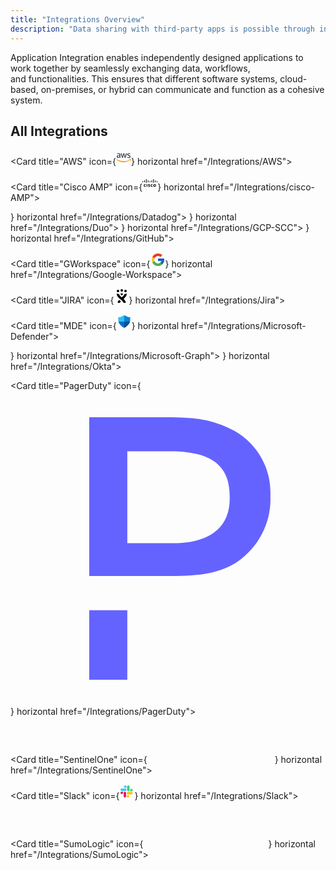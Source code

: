 ```yaml
---
title: "Integrations Overview"
description: "Data sharing with third-party apps is possible through integrations."
---
```


Application Integration enables independently designed applications to work together by seamlessly exchanging data, workflows, and functionalities. This ensures that different software systems, cloud-based, on-premises, or hybrid can communicate and function as a cohesive system.

## All Integrations

<CardGroup cols="3">

<Card title="AWS" icon={<svg xmlns="http://www.w3.org/2000/svg" x="0px" y="0px" width="24" height="24" viewBox="0 0 48 48">
<path fill="#252f3e" d="M13.527,21.529c0,0.597,0.064,1.08,0.176,1.435c0.128,0.355,0.287,0.742,0.511,1.161 c0.08,0.129,0.112,0.258,0.112,0.371c0,0.161-0.096,0.322-0.303,0.484l-1.006,0.677c-0.144,0.097-0.287,0.145-0.415,0.145 c-0.16,0-0.319-0.081-0.479-0.226c-0.224-0.242-0.415-0.5-0.575-0.758c-0.16-0.274-0.319-0.58-0.495-0.951 c-1.245,1.483-2.81,2.225-4.694,2.225c-1.341,0-2.411-0.387-3.193-1.161s-1.181-1.806-1.181-3.096c0-1.37,0.479-2.483,1.453-3.321 s2.267-1.258,3.911-1.258c0.543,0,1.102,0.048,1.692,0.129s1.197,0.21,1.836,0.355v-1.177c0-1.225-0.255-2.08-0.75-2.58 c-0.511-0.5-1.373-0.742-2.602-0.742c-0.559,0-1.133,0.064-1.724,0.21c-0.591,0.145-1.165,0.322-1.724,0.548 c-0.255,0.113-0.447,0.177-0.559,0.21c-0.112,0.032-0.192,0.048-0.255,0.048c-0.224,0-0.335-0.161-0.335-0.5v-0.79 c0-0.258,0.032-0.451,0.112-0.564c0.08-0.113,0.224-0.226,0.447-0.339c0.559-0.29,1.229-0.532,2.012-0.726 c0.782-0.21,1.612-0.306,2.49-0.306c1.9,0,3.289,0.435,4.183,1.306c0.878,0.871,1.325,2.193,1.325,3.966v5.224H13.527z M7.045,23.979c0.527,0,1.07-0.097,1.644-0.29c0.575-0.193,1.086-0.548,1.517-1.032c0.255-0.306,0.447-0.645,0.543-1.032 c0.096-0.387,0.16-0.855,0.16-1.403v-0.677c-0.463-0.113-0.958-0.21-1.469-0.274c-0.511-0.064-1.006-0.097-1.501-0.097 c-1.07,0-1.852,0.21-2.379,0.645s-0.782,1.048-0.782,1.854c0,0.758,0.192,1.322,0.591,1.709 C5.752,23.786,6.311,23.979,7.045,23.979z M19.865,25.721c-0.287,0-0.479-0.048-0.607-0.161c-0.128-0.097-0.239-0.322-0.335-0.629 l-3.752-12.463c-0.096-0.322-0.144-0.532-0.144-0.645c0-0.258,0.128-0.403,0.383-0.403h1.565c0.303,0,0.511,0.048,0.623,0.161 c0.128,0.097,0.223,0.322,0.319,0.629l2.682,10.674l2.49-10.674c0.08-0.322,0.176-0.532,0.303-0.629 c0.128-0.097,0.351-0.161,0.639-0.161h1.277c0.303,0,0.511,0.048,0.639,0.161c0.128,0.097,0.239,0.322,0.303,0.629l2.522,10.803 l2.762-10.803c0.096-0.322,0.208-0.532,0.319-0.629c0.128-0.097,0.335-0.161,0.623-0.161h1.485c0.255,0,0.399,0.129,0.399,0.403 c0,0.081-0.016,0.161-0.032,0.258s-0.048,0.226-0.112,0.403l-3.847,12.463c-0.096,0.322-0.208,0.532-0.335,0.629 s-0.335,0.161-0.607,0.161h-1.373c-0.303,0-0.511-0.048-0.639-0.161c-0.128-0.113-0.239-0.322-0.303-0.645l-2.474-10.4 L22.18,24.915c-0.08,0.322-0.176,0.532-0.303,0.645c-0.128,0.113-0.351,0.161-0.639,0.161H19.865z M40.379,26.156 c-0.83,0-1.66-0.097-2.458-0.29c-0.798-0.193-1.421-0.403-1.836-0.645c-0.255-0.145-0.431-0.306-0.495-0.451 c-0.064-0.145-0.096-0.306-0.096-0.451v-0.822c0-0.339,0.128-0.5,0.367-0.5c0.096,0,0.192,0.016,0.287,0.048 c0.096,0.032,0.239,0.097,0.399,0.161c0.543,0.242,1.133,0.435,1.756,0.564c0.639,0.129,1.261,0.193,1.9,0.193 c1.006,0,1.788-0.177,2.331-0.532c0.543-0.355,0.83-0.871,0.83-1.532c0-0.451-0.144-0.822-0.431-1.129 c-0.287-0.306-0.83-0.58-1.612-0.838l-2.315-0.726c-1.165-0.371-2.027-0.919-2.554-1.645c-0.527-0.709-0.798-1.499-0.798-2.338 c0-0.677,0.144-1.274,0.431-1.79s0.671-0.967,1.149-1.322c0.479-0.371,1.022-0.645,1.66-0.838C39.533,11.081,40.203,11,40.906,11 c0.351,0,0.718,0.016,1.07,0.064c0.367,0.048,0.702,0.113,1.038,0.177c0.319,0.081,0.623,0.161,0.91,0.258s0.511,0.193,0.671,0.29 c0.224,0.129,0.383,0.258,0.479,0.403c0.096,0.129,0.144,0.306,0.144,0.532v0.758c0,0.339-0.128,0.516-0.367,0.516 c-0.128,0-0.335-0.064-0.607-0.193c-0.91-0.419-1.932-0.629-3.065-0.629c-0.91,0-1.628,0.145-2.123,0.451 c-0.495,0.306-0.75,0.774-0.75,1.435c0,0.451,0.16,0.838,0.479,1.145c0.319,0.306,0.91,0.613,1.756,0.887l2.267,0.726 c1.149,0.371,1.98,0.887,2.474,1.548s0.734,1.419,0.734,2.257c0,0.693-0.144,1.322-0.415,1.87 c-0.287,0.548-0.671,1.032-1.165,1.419c-0.495,0.403-1.086,0.693-1.772,0.903C41.943,26.043,41.193,26.156,40.379,26.156z"></path><path fill="#f90" d="M43.396,33.992c-5.252,3.918-12.883,5.998-19.445,5.998c-9.195,0-17.481-3.434-23.739-9.142 c-0.495-0.451-0.048-1.064,0.543-0.709c6.769,3.966,15.118,6.369,23.755,6.369c5.827,0,12.229-1.225,18.119-3.741 C43.508,32.364,44.258,33.347,43.396,33.992z M45.583,31.477c-0.671-0.871-4.438-0.419-6.146-0.21 c-0.511,0.064-0.591-0.387-0.128-0.726c3.001-2.128,7.934-1.516,8.509-0.806c0.575,0.726-0.16,5.708-2.969,8.094 c-0.431,0.371-0.846,0.177-0.655-0.306C44.833,35.927,46.254,32.331,45.583,31.477z"></path>
</svg>} horizontal href="/Integrations/AWS">  </Card>

  <Card title="Cisco AMP" icon={<svg width="24px" height="24px" viewBox="0 0 24 24" role="img" xmlns="http://www.w3.org/2000/svg"><path d="M16.331 18.171V17.06l-.022.01c-.25.121-.522.19-.801.203a1.186 1.186 0 0 1-.806-.237 1.038 1.038 0 0 1-.352-.498 1.21 1.21 0 0 1-.023-.667c.052-.225.178-.426.357-.569.16-.134.355-.218.562-.242a1.85 1.85 0 0 1 1.061.198l.024.013v-1.117l-.051-.014a2.862 2.862 0 0 0-1.011-.132 2.34 2.34 0 0 0-.903.206c-.287.132-.54.327-.739.571a2.221 2.221 0 0 0-.04 2.705c.295.378.709.645 1.175.756.491.12 1.006.102 1.487-.052l.082-.023m-10.995 0V17.06l-.022.01c-.25.121-.522.19-.801.203a1.183 1.183 0 0 1-.806-.237 1.03 1.03 0 0 1-.351-.498 1.202 1.202 0 0 1-.024-.667c.052-.225.177-.426.357-.569.16-.134.355-.218.562-.242a1.85 1.85 0 0 1 1.061.198l.024.013v-1.117l-.051-.014a2.862 2.862 0 0 0-1.011-.132 2.344 2.344 0 0 0-.903.206 2.08 2.08 0 0 0-.74.571 2.224 2.224 0 0 0-.041 2.705 2.11 2.11 0 0 0 1.176.756c.491.12 1.005.102 1.487-.052l.083-.023m3.924-.922-.004.957.07.012c.22.041.441.069.664.085.195.019.391.022.587.012.187-.014.372-.049.551-.104.21-.06.405-.163.571-.305a1.16 1.16 0 0 0 .333-.478 1.31 1.31 0 0 0-.007-.96 1.068 1.068 0 0 0-.298-.414 1.261 1.261 0 0 0-.438-.255l-.722-.268a.388.388 0 0 1-.197-.188.245.245 0 0 1 .008-.219.382.382 0 0 1 .154-.142.798.798 0 0 1 .257-.074c.153-.022.308-.021.46.005.18.02.358.051.533.096l.038.008v-.883l-.069-.015a4.749 4.749 0 0 0-.543-.097 2.844 2.844 0 0 0-.714-.003c-.3.027-.585.143-.821.33-.16.126-.281.293-.351.484-.104.29-.105.608 0 .899.054.145.14.274.252.381.097.093.207.173.327.236.157.084.324.149.497.195.057.017.114.035.17.054l.085.031.024.01c.084.03.162.078.226.14.045.042.08.094.101.151a.325.325 0 0 1 .001.161.339.339 0 0 1-.166.198.856.856 0 0 1-.275.086 2.032 2.032 0 0 1-.427.021 5.208 5.208 0 0 1-.557-.074 9.195 9.195 0 0 1-.287-.067l-.033-.006zm-2.475.995h1.05v-4.167h-1.05v4.167zm12.162-2.936a1.095 1.095 0 0 1 1.541.158 1.094 1.094 0 0 1-.157 1.541l-.017.014a1.096 1.096 0 0 1-1.367-1.713m-1.525.854a2.193 2.193 0 0 0 2.666 2.107 2.139 2.139 0 0 0 .701-3.937 2.207 2.207 0 0 0-3.367 1.83m5.539-5.434a.52.52 0 0 0 1.039 0V9.573a.52.52 0 0 0-1.039 0v1.155m-2.844 0a.522.522 0 0 0 1.041 0V8.139a.521.521 0 0 0-1.04 0v2.589m-2.887 1.043a.521.521 0 0 0 1.039 0V6.17a.52.52 0 0 0-1.039 0v5.601m-2.838-1.043a.521.521 0 0 0 1.04 0V8.139a.52.52 0 0 0-1.039 0v2.589m-2.9 0a.522.522 0 0 0 1.039 0V9.573a.52.52 0 0 0-1.039 0v1.155m-2.87 0a.52.52 0 0 0 1.039 0V8.139a.52.52 0 0 0-1.039 0v2.589m-2.887 1.043a.52.52 0 0 0 1.039 0V6.17a.52.52 0 0 0-1.039 0v5.601m-2.861-1.043a.522.522 0 0 0 1.04 0V8.139a.52.52 0 0 0-1.039 0v2.589m-2.877 0a.521.521 0 0 0 1.039 0V9.573a.52.52 0 0 0-1.039 0v1.155"/></svg>} horizontal href="/Integrations/cisco-AMP">
    
  </Card>
  <Card title="Datadog" icon={<svg xmlns="http://www.w3.org/2000/svg" width="24" height="24" viewBox="0 0 24 24"><path fill="#59c7f9" d="m19.57 17.04l-1.997-1.316l-1.665 2.782l-1.937-.567l-1.706 2.604l.087.82l9.274-1.71l-.538-5.794zm-8.649-2.498l1.488-.204c.241.108.409.15.697.223c.45.117.97.23 1.741-.16c.18-.088.553-.43.704-.625l6.096-1.106l.622 7.527l-10.444 1.882zm11.325-2.712l-.602.115L20.488 0L.789 2.285l2.427 19.693l2.306-.334c-.184-.263-.471-.581-.96-.989c-.68-.564-.44-1.522-.039-2.127c.53-1.022 3.26-2.322 3.106-3.956c-.056-.594-.15-1.368-.702-1.898c-.02.22.017.432.017.432s-.227-.289-.34-.683c-.112-.15-.2-.199-.319-.4c-.085.233-.073.503-.073.503s-.186-.437-.216-.807c-.11.166-.137.48-.137.48s-.241-.69-.186-1.062c-.11-.323-.436-.965-.343-2.424c.6.421 1.924.321 2.44-.439c.171-.251.288-.939-.086-2.293c-.24-.868-.835-2.16-1.066-2.651l-.028.02c.122.395.374 1.223.47 1.625c.293 1.218.372 1.642.234 2.204c-.116.488-.397.808-1.107 1.165c-.71.358-1.653-.514-1.713-.562c-.69-.55-1.224-1.447-1.284-1.883c-.062-.477.275-.763.445-1.153c-.243.07-.514.192-.514.192s.323-.334.722-.624c.165-.109.262-.178.436-.323a10 10 0 0 0-.456.003s.42-.227.855-.392c-.318-.014-.623-.003-.623-.003s.937-.419 1.678-.727c.509-.208 1.006-.147 1.286.257c.367.53.752.817 1.569.996c.501-.223.653-.337 1.284-.509c.554-.61.99-.688.99-.688s-.216.198-.274.51c.314-.249.66-.455.66-.455s-.134.164-.259.426l.03.043c.366-.22.797-.394.797-.394s-.123.156-.268.358c.277-.002.838.012 1.056.037c1.285.028 1.552-1.374 2.045-1.55c.618-.22.894-.353 1.947.68c.903.888 1.609 2.477 1.259 2.833c-.294.295-.874-.115-1.516-.916a3.5 3.5 0 0 1-.716-1.562a1.53 1.53 0 0 0-.497-.85s.23.51.23.96c0 .246.03 1.165.424 1.68c-.039.076-.057.374-.1.43c-.458-.554-1.443-.95-1.604-1.067c.544.445 1.793 1.468 2.273 2.449c.453.927.186 1.777.416 1.997c.065.063.976 1.197 1.15 1.767c.306.994.019 2.038-.381 2.685l-1.117.174c-.163-.045-.273-.068-.42-.153c.08-.143.241-.5.243-.572l-.063-.111c-.348.492-.93.97-1.414 1.245c-.633.359-1.363.304-1.838.156c-1.348-.415-2.623-1.327-2.93-1.566c0 0-.01.191.048.234c.34.383 1.119 1.077 1.872 1.56l-1.605.177l.759 5.908c-.337.048-.39.071-.757.124c-.325-1.147-.946-1.895-1.624-2.332c-.599-.384-1.424-.47-2.214-.314l-.05.059a2.85 2.85 0 0 1 1.863.444c.654.413 1.181 1.481 1.375 2.124c.248.822.42 1.7-.248 2.632c-.476.662-1.864 1.028-2.986.237c.3.481.705.876 1.25.95c.809.11 1.577-.03 2.106-.574c.452-.464.69-1.434.628-2.456l.714-.104l.258 1.834l11.827-1.424zM15.05 6.848c-.034.075-.085.125-.007.37l.004.014l.013.032l.032.073c.14.287.295.558.552.696q.1-.017.207-.023c.242-.01.395.028.492.08c.009-.048.01-.119.005-.222c-.018-.364.072-.982-.626-1.308c-.264-.122-.634-.084-.757.068a.3.3 0 0 1 .058.013c.186.066.06.13.027.207m1.958 3.392c-.092-.05-.52-.03-.821.005c-.574.068-1.193.267-1.328.372c-.247.191-.135.523.047.66c.511.382.96.638 1.432.575c.29-.038.546-.497.728-.914c.124-.288.124-.598-.058-.698m-5.077-2.942c.162-.154-.805-.355-1.556.156c-.554.378-.571 1.187-.041 1.646c.053.046.096.078.137.104a4.8 4.8 0 0 1 1.396-.412c.113-.125.243-.345.21-.745c-.044-.542-.455-.456-.146-.749"/></svg>} horizontal href="/Integrations/Datadog">
    
  </Card>
  <Card title="DuoSecurity" icon={<svg width="200" height="60" viewBox="0 0 200 60" fill="none" xmlns="http://www.w3.org/2000/svg">
<path d="M100 56C129.894 56 154 31.8941 154 2C154 31.8941 129.894 56 100 56Z" fill="#28A745"/>
<path d="M100 56C70.1059 56 46 31.8941 46 2C46 31.8941 70.1059 56 100 56Z" fill="#0066CC"/>
<path d="M100 44C123.142 44 142 25.1421 142 2C142 25.1421 123.142 44 100 44Z" fill="white"/>
<path d="M100 44C76.8579 44 58 25.1421 58 2C58 25.1421 76.8579 44 100 44Z" fill="white"/>
</svg>} horizontal href="/Integrations/Duo">
    
 </Card>
  <Card title="GCP SCC" icon={<svg xmlns="http://www.w3.org/2000/svg" x="0px" y="0px" width="24" height="24" viewBox="0 0 48 48">
<linearGradient id="nBzteS51Qxjtut4Vh3V9ra_fpGM2cINbbu4_gr1" x1="46.95" x2="24.45" y1="23.75" y2="25.25" gradientUnits="userSpaceOnUse"><stop offset="0" stop-color="#2aa4f4"></stop><stop offset="1" stop-color="#007ad9"></stop></linearGradient><path fill="url(#nBzteS51Qxjtut4Vh3V9ra_fpGM2cINbbu4_gr1)" d="M38.193,18.359c-0.771-2.753-2.319-5.177-4.397-7.03l-4.598,4.598	c1.677,1.365,2.808,3.374,3.014,5.648v1.508c0.026,0,0.05-0.008,0.076-0.008c2.322,0,4.212,1.89,4.212,4.212S34.61,31.5,32.288,31.5	c-0.026,0-0.05-0.007-0.076-0.008V31.5h-6.666H24V38h8.212v-0.004c0.026,0,0.05,0.004,0.076,0.004C38.195,38,43,33.194,43,27.288	C43,23.563,41.086,20.279,38.193,18.359z"></path><path fill="#ffe082" d="M19.56,25.59l4.72-4.72c-0.004-0.005-0.008-0.009-0.011-0.013l-4.717,4.717	C19.554,25.579,19.557,25.584,19.56,25.59z" opacity=".5"></path><path fill="#90caf9" d="M19.56,25.59l4.72-4.72c-0.004-0.005-0.008-0.009-0.011-0.013l-4.717,4.717	C19.554,25.579,19.557,25.584,19.56,25.59z" opacity=".5"></path><linearGradient id="nBzteS51Qxjtut4Vh3V9rb_fpGM2cINbbu4_gr2" x1="24.835" x2="18.428" y1="9.608" y2="19.289" gradientUnits="userSpaceOnUse"><stop offset="0" stop-color="#f7572f"></stop><stop offset=".523" stop-color="#f7552d"></stop><stop offset=".712" stop-color="#f75026"></stop><stop offset=".846" stop-color="#f7461b"></stop><stop offset=".954" stop-color="#f7390a"></stop><stop offset="1" stop-color="#f73100"></stop></linearGradient><path fill="url(#nBzteS51Qxjtut4Vh3V9rb_fpGM2cINbbu4_gr2)" d="M24,7.576c-8.133,0-14.75,6.617-14.75,14.75c0,0.233,0.024,0.46,0.035,0.69h6.5	c-0.019-0.228-0.035-0.457-0.035-0.69c0-4.549,3.701-8.25,8.25-8.25c1.969,0,3.778,0.696,5.198,1.851l4.598-4.598	C31.188,9.003,27.761,7.576,24,7.576z"></path><path fill="#90caf9" d="M15.712,31.5L15.712,31.5c-0.001,0-0.001,0-0.002,0c-0.611,0-1.188-0.137-1.712-0.373	l-4.71,4.71C11.081,37.188,13.301,38,15.71,38c0.001,0,0.001,0,0.002,0v0H24v-6.5H15.712z" opacity=".5"></path><linearGradient id="nBzteS51Qxjtut4Vh3V9rc_fpGM2cINbbu4_gr3" x1="31.305" x2="8.555" y1="40.347" y2="30.222" gradientUnits="userSpaceOnUse"><stop offset="0" stop-color="#4caf50"></stop><stop offset=".486" stop-color="#4aae50"></stop><stop offset=".661" stop-color="#43a94e"></stop><stop offset=".786" stop-color="#38a14c"></stop><stop offset=".887" stop-color="#279648"></stop><stop offset=".972" stop-color="#184"></stop><stop offset="1" stop-color="#088242"></stop></linearGradient><path fill="url(#nBzteS51Qxjtut4Vh3V9rc_fpGM2cINbbu4_gr3)" d="M15.712,31.5L15.712,31.5c-0.001,0-0.001,0-0.002,0c-0.611,0-1.188-0.137-1.712-0.373	l-4.71,4.71C11.081,37.188,13.301,38,15.71,38c0.001,0,0.001,0,0.002,0v0H24v-6.5H15.712z"></path><linearGradient id="nBzteS51Qxjtut4Vh3V9rd_fpGM2cINbbu4_gr4" x1="17.16" x2="7.285" y1="28.692" y2="19.067" gradientUnits="userSpaceOnUse"><stop offset="0" stop-color="#ffd747"></stop><stop offset=".482" stop-color="#ffd645"></stop><stop offset=".655" stop-color="#fed43e"></stop><stop offset=".779" stop-color="#fccf33"></stop><stop offset=".879" stop-color="#fac922"></stop><stop offset=".964" stop-color="#f7c10c"></stop><stop offset="1" stop-color="#f5bc00"></stop></linearGradient><path fill="url(#nBzteS51Qxjtut4Vh3V9rd_fpGM2cINbbu4_gr4)" d="M11.5,27.29c0-2.32,1.89-4.21,4.21-4.21c1.703,0,3.178,1.023,3.841,2.494l4.717-4.717	c-1.961-2.602-5.065-4.277-8.559-4.277C9.81,16.58,5,21.38,5,27.29c0,3.491,1.691,6.59,4.288,8.547l4.71-4.71	C12.53,30.469,11.5,28.999,11.5,27.29z"></path>
</svg>} horizontal href="/Integrations/GCP-SCC">

</Card>
  <Card title="GitHub" icon={<svg xmlns="http://www.w3.org/2000/svg" x="0px" y="0px" width="24" height="24" viewBox="0 0 50 50">
    <path d="M17.791,46.836C18.502,46.53,19,45.823,19,45v-5.4c0-0.197,0.016-0.402,0.041-0.61C19.027,38.994,19.014,38.997,19,39 c0,0-3,0-3.6,0c-1.5,0-2.8-0.6-3.4-1.8c-0.7-1.3-1-3.5-2.8-4.7C8.9,32.3,9.1,32,9.7,32c0.6,0.1,1.9,0.9,2.7,2c0.9,1.1,1.8,2,3.4,2 c2.487,0,3.82-0.125,4.622-0.555C21.356,34.056,22.649,33,24,33v-0.025c-5.668-0.182-9.289-2.066-10.975-4.975 c-3.665,0.042-6.856,0.405-8.677,0.707c-0.058-0.327-0.108-0.656-0.151-0.987c1.797-0.296,4.843-0.647,8.345-0.714 c-0.112-0.276-0.209-0.559-0.291-0.849c-3.511-0.178-6.541-0.039-8.187,0.097c-0.02-0.332-0.047-0.663-0.051-0.999 c1.649-0.135,4.597-0.27,8.018-0.111c-0.079-0.5-0.13-1.011-0.13-1.543c0-1.7,0.6-3.5,1.7-5c-0.5-1.7-1.2-5.3,0.2-6.6 c2.7,0,4.6,1.3,5.5,2.1C21,13.4,22.9,13,25,13s4,0.4,5.6,1.1c0.9-0.8,2.8-2.1,5.5-2.1c1.5,1.4,0.7,5,0.2,6.6c1.1,1.5,1.7,3.2,1.6,5 c0,0.484-0.045,0.951-0.11,1.409c3.499-0.172,6.527-0.034,8.204,0.102c-0.002,0.337-0.033,0.666-0.051,0.999 c-1.671-0.138-4.775-0.28-8.359-0.089c-0.089,0.336-0.197,0.663-0.325,0.98c3.546,0.046,6.665,0.389,8.548,0.689 c-0.043,0.332-0.093,0.661-0.151,0.987c-1.912-0.306-5.171-0.664-8.879-0.682C35.112,30.873,31.557,32.75,26,32.969V33 c2.6,0,5,3.9,5,6.6V45c0,0.823,0.498,1.53,1.209,1.836C41.37,43.804,48,35.164,48,25C48,12.318,37.683,2,25,2S2,12.318,2,25 C2,35.164,8.63,43.804,17.791,46.836z"></path>
</svg>} horizontal href="/Integrations/GitHub">

</Card>

<Card title="GWorkspace" icon={<svg xmlns="http://www.w3.org/2000/svg" x="0px" y="0px" width="24" height="24" viewBox="0 0 48 48">
<path fill="#fbc02d" d="M43.611,20.083H42V20H24v8h11.303c-1.649,4.657-6.08,8-11.303,8c-6.627,0-12-5.373-12-12	s5.373-12,12-12c3.059,0,5.842,1.154,7.961,3.039l5.657-5.657C34.046,6.053,29.268,4,24,4C12.955,4,4,12.955,4,24s8.955,20,20,20	s20-8.955,20-20C44,22.659,43.862,21.35,43.611,20.083z"></path><path fill="#e53935" d="M6.306,14.691l6.571,4.819C14.655,15.108,18.961,12,24,12c3.059,0,5.842,1.154,7.961,3.039	l5.657-5.657C34.046,6.053,29.268,4,24,4C16.318,4,9.656,8.337,6.306,14.691z"></path><path fill="#4caf50" d="M24,44c5.166,0,9.86-1.977,13.409-5.192l-6.19-5.238C29.211,35.091,26.715,36,24,36	c-5.202,0-9.619-3.317-11.283-7.946l-6.522,5.025C9.505,39.556,16.227,44,24,44z"></path><path fill="#1565c0" d="M43.611,20.083L43.595,20L42,20H24v8h11.303c-0.792,2.237-2.231,4.166-4.087,5.571	c0.001-0.001,0.002-0.001,0.003-0.002l6.19,5.238C36.971,39.205,44,34,44,24C44,22.659,43.862,21.35,43.611,20.083z"></path>
</svg>} horizontal href="/Integrations/Google-Workspace"></Card>

<Card title="JIRA" icon={<svg xmlns="http://www.w3.org/2000/svg" x="0px" y="0px" width="24" height="24" viewBox="0 0 24 23.873">
<path d="M 12 1 A 2 2 0 0 0 12 5 A 2 2 0 0 0 12 1 z M 6 2 A 2 2 0 0 0 6 6 A 2 2 0 0 0 6 2 z M 18 2 A 2 2 0 0 0 18 6 A 2 2 0 0 0 18 2 z M 10.521484 7.9160156 C 10.191484 7.9160156 9.938625 8.2162031 10.015625 8.5332031 C 10.167625 9.1742031 10.586328 10.174656 11.736328 10.847656 C 11.894328 10.940656 12.107625 10.940656 12.265625 10.847656 C 13.414625 10.173656 13.833328 9.1732031 13.986328 8.5332031 C 14.061328 8.2162031 13.808516 7.9160156 13.478516 7.9160156 L 10.521484 7.9160156 z M 19.609375 8.0605469 C 19.535922 8.0452344 19.458359 8.0464063 19.380859 8.0664062 L 16.380859 8.8261719 C 16.160859 8.8761719 16.02 9.0766406 16 9.3066406 C 15.863609 11.196626 13.70152 12.979492 11.990234 14.087891 C 10.283603 12.976702 8.1343757 11.195768 7.9980469 9.3066406 C 7.9820469 9.0786406 7.8430938 8.8782656 7.6210938 8.8222656 L 4.6113281 8.0683594 C 4.3013281 7.9903594 3.9802812 8.2190625 3.9882812 8.5390625 C 4.0802812 12.217062 7.4761875 15.719047 9.8671875 17.248047 C 12.261187 18.777047 14.057703 21.379266 14.720703 22.447266 C 14.905703 22.745266 15.228125 22.925828 15.578125 22.923828 L 16.998047 22.917969 L 17.509766 22.917969 C 18.253766 22.917969 18.731297 22.138703 18.404297 21.470703 C 17.793089 20.219595 16.681005 18.35029 15.023438 16.607422 C 17.284237 14.867011 19.922804 11.771468 20.001953 8.5351562 C 20.008703 8.2951562 19.829734 8.1064844 19.609375 8.0605469 z M 7.6601562 18.126953 C 6.7001563 19.376953 6.0200781 20.586797 5.5800781 21.466797 C 5.2500781 22.136797 5.7304688 22.916016 6.4804688 22.916016 C 6.4804688 22.916016 8.47 22.926016 8.5 22.916016 C 8.81 22.896016 9.0995313 22.715312 9.2695312 22.445312 C 9.5495313 22.005312 10.030156 21.286328 10.660156 20.486328 C 10.100156 19.916328 9.4690625 19.375547 8.7890625 18.935547 C 8.4490625 18.715547 8.0701563 18.446953 7.6601562 18.126953 z"></path>
</svg>} horizontal href="/Integrations/Jira"></Card>


  <Card title="MDE" icon={<svg xmlns="http://www.w3.org/2000/svg" x="0px" y="0px" width="24" height="24" viewBox="0 0 48 48">
<path fill="#0370c8" d="M24,44c-0.552,0-1-0.448-1-1s0.448-1,1-1V44z"></path><path fill="#0f5094" d="M25,43c0,0.552-0.448,1-1,1v-2C24.552,42,25,42.448,25,43z"></path><circle cx="42" cy="11" r="1" fill="#0883d9"></circle><circle cx="6" cy="11" r="1" fill="#33bff0"></circle><path fill="#0f5094" d="M24,43l0.427,0.907c0,0,15.144-7.9,18.08-19.907H24V43z"></path><path fill="#0883d9" d="M43,11l-1-1c-11.122,0-11.278-6-18-6v20h18.507C42.822,22.712,43,21.378,43,20C43,16.856,43,11,43,11	z"></path><path fill="#0370c8" d="M24,43l-0.427,0.907c0,0-15.144-7.9-18.08-19.907H24V43z"></path><path fill="#33bff0" d="M5,11l1-1c11.122,0,11.278-6,18-6v20H5.493C5.178,22.712,5,21.378,5,20C5,16.856,5,11,5,11z"></path>
</svg>} horizontal href="/Integrations/Microsoft-Defender">

</Card>
  <Card title="MS Graph" icon={<svg xmlns="http://www.w3.org/2000/svg" x="0px" y="0px" width="24" height="24" viewBox="0 0 48 48">
<path fill="#ff5722" d="M6 6H22V22H6z" transform="rotate(-180 14 14)"></path><path fill="#4caf50" d="M26 6H42V22H26z" transform="rotate(-180 34 14)"></path><path fill="#ffc107" d="M26 26H42V42H26z" transform="rotate(-180 34 34)"></path><path fill="#03a9f4" d="M6 26H22V42H6z" transform="rotate(-180 14 34)"></path>
</svg>} horizontal href="/Integrations/Microsoft-Graph">
    
  </Card>
  <Card title="Okta" icon={<svg version="1.1" id="Layer_1" xmlns="http://www.w3.org/2000/svg" xmlnsXlink="http://www.w3.org/1999/xlink" x="10px" y="10px"
width="24" height="24" viewBox="0 0 1200 600" style={{enableBackground: "new 0 0 1200 600"}} xmlSpace="preserve">
<style type="text/css">
{`.st0{fill:#007DC1;}`}
</style>
<path className="st0" d="M300.6,227.4C245,227.4,200,272.4,200,328s45,100.6,100.6,100.6s100.6-45,100.6-100.6S356.2,227.4,300.6,227.4z
M300.6,378.4c-27.8,0-50.4-22.6-50.4-50.4s22.6-50.4,50.4-50.4S351,300.2,351,328C351,355.8,328.4,378.4,300.6,378.4z M477.4,361.8
c0-8,9.6-11.8,15.2-6.2c25.2,25.6,66.8,69.6,67,69.8c0.6,0.6,1.2,1.6,3.6,2.4c1,0.4,2.6,0.4,4.4,0.4H613c8.2,0,10.6-9.4,6.8-14.2
l-75.2-77l-4-4c-8.6-10.2-7.6-14.2,2.2-24.6l59.6-66.6c3.8-4.8,1.4-14-7-14h-41.2c-1.6,0-2.8,0-4,0.4c-2.4,0.8-3.4,1.6-4,2.4
c-0.2,0.2-33.2,35.8-53.6,57.6c-5.6,6-15.6,2-15.6-6.2V167.8c0-5.8-4.8-8-8.6-8h-33.6c-5.8,0-8.6,3.8-8.6,7.2v253.2
c0,5.8,4.8,7.4,8.8,7.4h33.6c5.2,0,8.6-3.8,8.6-7.6v-58.2H477.4z M751.8,419l-3.6-33.6c-0.4-4.6-4.8-7.8-9.4-7
c-2.6,0.4-5.2,0.6-7.8,0.6c-26.8,0-48.6-21-50.2-47.6v-44c0-5.4,4-9.8,9.4-9.8h45c3.2,0,8-2.8,8-8.6v-31.8c0-6.2-4-9.4-7.6-9.4
h-45.4c-5.2,0-9.4-3.8-9.6-9v-51c0-3.2-2.4-8-8.6-8h-33.4c-4.2,0-8.2,2.6-8.2,7.8v163.8c1.4,54.4,46,97.8,100.6,97.8
c4.6,0,9-0.4,13.4-1C749.2,427.6,752.4,423.6,751.8,419z M994.2,376.8c-28.4,0-32.8-10.2-32.8-48.4v-92.2c0-3.2-2.4-8.6-8.8-8.6H919
c-4.2,0-8.8,3.4-8.8,8.6v4.2c-14.6-8.4-31.6-13.2-49.6-13.2c-55.6,0-100.6,45-100.6,100.6s45,100.6,100.6,100.6
c25,0,47.8-9.2,65.4-24.2c9.4,14.4,24.6,24,48.4,24.2c4,0,25.6,0.8,25.6-9.4v-35.8C1000,380.2,997.6,376.8,994.2,376.8L994.2,376.8z
M860.8,378.4c-27.8,0-50.4-22.6-50.4-50.4c0-27.8,22.6-50.4,50.4-50.4c27.8,0,50.4,22.6,50.4,50.4
C911,355.8,888.4,378.4,860.8,378.4z"/>
</svg>} horizontal href="/Integrations/Okta"> </Card>

<Card title="PagerDuty" icon={<svg xmlns="http://www.w3.org/2000/svg" viewBox="0 0 24 24" id="pagerduty"><path fill="#6563FF" d="M17 3c-1.6-.8-2.7-1-5.2-1H6v12.1h5.8c2.3 0 4-.1 5.5-1.1 1.6-1.1 2.6-3 2.5-5 .1-2.1-1-4-2.8-5zm-4.6 8.6H8.9v-7h3.3c3 0 4.5 1 4.5 3.4.1 2.6-1.8 3.6-4.3 3.6zM6 22h2.9v-5.3H6V22z"></path></svg>} horizontal href="/Integrations/PagerDuty"> </Card>

  <Card title="SentinelOne" icon={<svg width="200" height="60" viewBox="0 0 200 60" fill="none" xmlns="http://www.w3.org/2000/svg">
<path d="M100 56C129.894 56 154 31.8941 154 2C154 31.8941 129.894 56 100 56Z" fill="#28A745"/>
<path d="M100 56C70.1059 56 46 31.8941 46 2C46 31.8941 70.1059 56 100 56Z" fill="#0066CC"/>
<path d="M100 44C123.142 44 142 25.1421 142 2C142 25.1421 123.142 44 100 44Z" fill="white"/>
<path d="M100 44C76.8579 44 58 25.1421 58 2C58 25.1421 76.8579 44 100 44Z" fill="white"/>
</svg>
} horizontal href="/Integrations/SentinelOne">
    
  </Card>

<Card title="Slack" icon={<svg xmlns="http://www.w3.org/2000/svg" x="0px" y="0px" width="24" height="24" viewBox="0 0 48 48">
<path fill="#33d375" d="M33,8c0-2.209-1.791-4-4-4s-4,1.791-4,4c0,1.254,0,9.741,0,11c0,2.209,1.791,4,4,4s4-1.791,4-4	C33,17.741,33,9.254,33,8z"></path><path fill="#33d375" d="M43,19c0,2.209-1.791,4-4,4c-1.195,0-4,0-4,0s0-2.986,0-4c0-2.209,1.791-4,4-4S43,16.791,43,19z"></path><path fill="#40c4ff" d="M8,14c-2.209,0-4,1.791-4,4s1.791,4,4,4c1.254,0,9.741,0,11,0c2.209,0,4-1.791,4-4s-1.791-4-4-4	C17.741,14,9.254,14,8,14z"></path><path fill="#40c4ff" d="M19,4c2.209,0,4,1.791,4,4c0,1.195,0,4,0,4s-2.986,0-4,0c-2.209,0-4-1.791-4-4S16.791,4,19,4z"></path><path fill="#e91e63" d="M14,39.006C14,41.212,15.791,43,18,43s4-1.788,4-3.994c0-1.252,0-9.727,0-10.984	c0-2.206-1.791-3.994-4-3.994s-4,1.788-4,3.994C14,29.279,14,37.754,14,39.006z"></path><path fill="#e91e63" d="M4,28.022c0-2.206,1.791-3.994,4-3.994c1.195,0,4,0,4,0s0,2.981,0,3.994c0,2.206-1.791,3.994-4,3.994	S4,30.228,4,28.022z"></path><path fill="#ffc107" d="M39,33c2.209,0,4-1.791,4-4s-1.791-4-4-4c-1.254,0-9.741,0-11,0c-2.209,0-4,1.791-4,4s1.791,4,4,4	C29.258,33,37.746,33,39,33z"></path><path fill="#ffc107" d="M28,43c-2.209,0-4-1.791-4-4c0-1.195,0-4,0-4s2.986,0,4,0c2.209,0,4,1.791,4,4S30.209,43,28,43z"></path>
</svg>} horizontal href="/Integrations/Slack"></Card>

<Card title="SumoLogic" icon={<svg width="200" height="60" viewBox="0 0 200 60" fill="none" xmlns="http://www.w3.org/2000/svg">
<path d="M100 56C129.894 56 154 31.8941 154 2C154 31.8941 129.894 56 100 56Z" fill="#28A745"/>
<path d="M100 56C70.1059 56 46 31.8941 46 2C46 31.8941 70.1059 56 100 56Z" fill="#0066CC"/>
<path d="M100 44C123.142 44 142 25.1421 142 2C142 25.1421 123.142 44 100 44Z" fill="white"/>
<path d="M100 44C76.8579 44 58 25.1421 58 2C58 25.1421 76.8579 44 100 44Z" fill="white"/>
</svg>} horizontal href="/Integrations/SumoLogic"> </Card>

</CardGroup>

